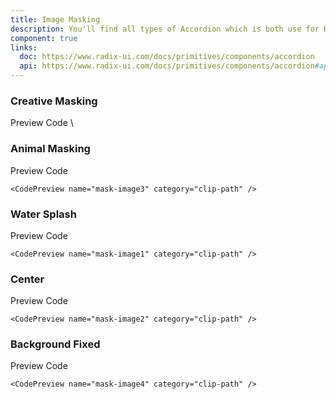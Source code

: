 ```yaml
---
title: Image Masking
description: You'll find all types of Accordion which is both use for HTML, REACTJS and NEXTJS
component: true
links:
  doc: https://www.radix-ui.com/docs/primitives/components/accordion
  api: https://www.radix-ui.com/docs/primitives/components/accordion#api-reference
---
```


### Creative Masking

<Tabs defaultValue="preview" className="w-full relative">
  <TabsList >
    <TabsTrigger value="preview">Preview</TabsTrigger>
    <TabsTrigger value="codesnippet">Code</TabsTrigger>
  </TabsList>
  <TabsContent
    value="preview"
  >
    <ComponentPreview name="mask-image0" category="clip-path">
    </ComponentPreview>

  </TabsContent>
  <TabsContent value="codesnippet">
  <CodeWrapper noExpand={true}>
    <CodePreview name="mask-image0" category="clip-path" />\
  </CodeWrapper>
  </TabsContent>
</Tabs>

### Animal Masking

<Tabs defaultValue="preview" className="w-full relative">
  <TabsList >
    <TabsTrigger value="preview">Preview</TabsTrigger>
    <TabsTrigger value="codesnippet">Code</TabsTrigger>
  </TabsList>
  <TabsContent
    value="preview"
  >
    <ComponentPreview name="mask-image3" category="clip-path">
    </ComponentPreview>

  </TabsContent>
  <TabsContent value="codesnippet">
  <CodeWrapper noExpand={true}>

    <CodePreview name="mask-image3" category="clip-path" />

  </CodeWrapper>

  </TabsContent>
</Tabs>

### Water Splash

<Tabs defaultValue="preview" className="w-full relative">
  <TabsList >
    <TabsTrigger value="preview">Preview</TabsTrigger>
    <TabsTrigger value="codesnippet">Code</TabsTrigger>
  </TabsList>
  <TabsContent
    value="preview"
  >
    <ComponentPreview basicPadding={true} name="mask-image1" category="clip-path"/>

  </TabsContent>
  <TabsContent value="codesnippet">
  <CodeWrapper noExpand={true}>

    <CodePreview name="mask-image1" category="clip-path" />

  </CodeWrapper>

  </TabsContent>
</Tabs>

### Center

<Tabs defaultValue="preview" className="w-full relative">
  <TabsList >
    <TabsTrigger value="preview">Preview</TabsTrigger>
    <TabsTrigger value="codesnippet">Code</TabsTrigger>
  </TabsList>
  <TabsContent
    value="preview"
  >
    <ComponentPreview basicPadding={true} name="mask-image2" category="clip-path"/>

  </TabsContent>
  <TabsContent value="codesnippet">
  <CodeWrapper noExpand={true}>

    <CodePreview name="mask-image2" category="clip-path" />

  </CodeWrapper>

  </TabsContent>
</Tabs>

### Background Fixed

<Tabs defaultValue="preview" className="w-full relative">
  <TabsList >
    <TabsTrigger value="preview">Preview</TabsTrigger>
    <TabsTrigger value="codesnippet">Code</TabsTrigger>
  </TabsList>
  <TabsContent
    value="preview"
  >
    <ComponentPreview basicPadding={true} name="mask-image4" category="clip-path"/>

  </TabsContent>
  <TabsContent value="codesnippet">
  <CodeWrapper noExpand={true}>

    <CodePreview name="mask-image4" category="clip-path" />

  </CodeWrapper>

  </TabsContent>
</Tabs>
